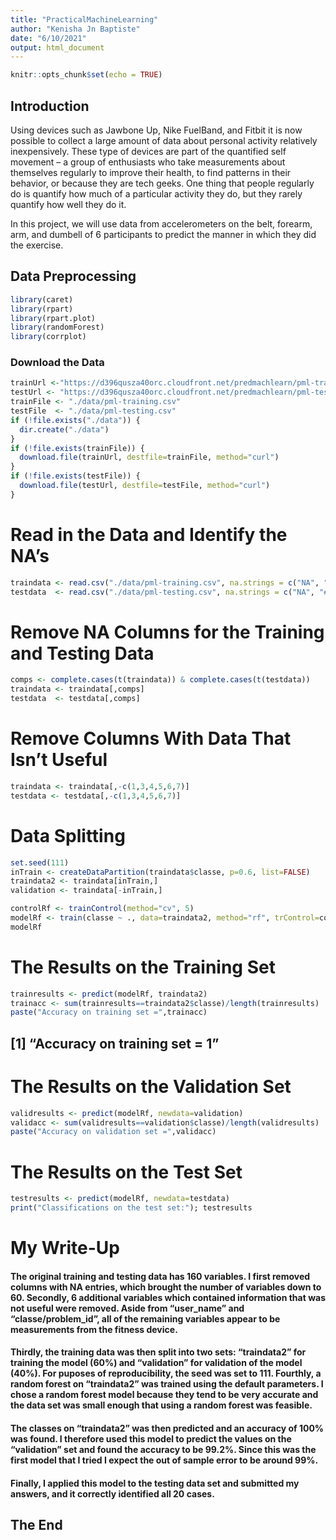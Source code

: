 ---
title: "PracticalMachineLearning"
author: "Kenisha Jn Baptiste"
date: "6/10/2021"
output: html_document
---

```{r setup, include=FALSE}
knitr::opts_chunk$set(echo = TRUE)
```

## Introduction  

Using devices such as Jawbone Up, Nike FuelBand, and Fitbit it is now possible to collect a large amount of data about personal activity relatively inexpensively. These type of devices are part of the quantified self movement – a group of enthusiasts who take measurements about themselves regularly to improve their health, to find patterns in their behavior, or because they are tech geeks. One thing that people regularly do is quantify how much of a particular activity they do, but they rarely quantify how well they do it.  

In this project, we will use data from accelerometers on the belt, forearm, arm, and dumbell of 6 participants to predict the manner in which they did the exercise. 


## Data Preprocessing  
```{r cache=FALSE}
library(caret)
library(rpart)
library(rpart.plot)
library(randomForest)
library(corrplot)
```

### Download the Data
```{r, cache = T}
trainUrl <-"https://d396qusza40orc.cloudfront.net/predmachlearn/pml-training.csv"
testUrl <- "https://d396qusza40orc.cloudfront.net/predmachlearn/pml-testing.csv"
trainFile <- "./data/pml-training.csv"
testFile  <- "./data/pml-testing.csv"
if (!file.exists("./data")) {
  dir.create("./data")
}
if (!file.exists(trainFile)) {
  download.file(trainUrl, destfile=trainFile, method="curl")
}
if (!file.exists(testFile)) {
  download.file(testUrl, destfile=testFile, method="curl")
}
```  
# Read in the Data and Identify the NA's
``` {r, cache = T}
traindata <- read.csv("./data/pml-training.csv", na.strings = c("NA", "#DIV/0!", ""))
testdata  <- read.csv("./data/pml-testing.csv", na.strings = c("NA", "#DIV/0!", ""))
``` 

# Remove NA Columns for the Training and Testing Data
``` {r, cache = T}
comps <- complete.cases(t(traindata)) & complete.cases(t(testdata))
traindata <- traindata[,comps]
testdata  <- testdata[,comps]
``` 

# Remove Columns With Data That Isn't Useful
``` {r, cache = T}
traindata <- traindata[,-c(1,3,4,5,6,7)]
testdata <- testdata[,-c(1,3,4,5,6,7)]
``` 

# Data Splitting
``` {r, cache = T}
set.seed(111)
inTrain <- createDataPartition(traindata$classe, p=0.6, list=FALSE)
traindata2 <- traindata[inTrain,]
validation <- traindata[-inTrain,]
``` 

```{r, cache = T}
controlRf <- trainControl(method="cv", 5)
modelRf <- train(classe ~ ., data=traindata2, method="rf", trControl=controlRf, ntree=250)
modelRf
```
# The Results on the Training Set
``` {r, cache = T}
trainresults <- predict(modelRf, traindata2)
trainacc <- sum(trainresults==traindata2$classe)/length(trainresults)
paste("Accuracy on training set =",trainacc)
```


## [1] "Accuracy on training set = 1"

# The Results on the Validation Set
``` {r, cache = T}
validresults <- predict(modelRf, newdata=validation)
validacc <- sum(validresults==validation$classe)/length(validresults)
paste("Accuracy on validation set =",validacc)
```

# The Results on the Test Set
``` {r, cache = T}
testresults <- predict(modelRf, newdata=testdata)
print("Classifications on the test set:"); testresults
```
# My Write-Up

#### The original training and testing data has 160 variables. I first removed columns with NA entries, which brought the number of variables down to 60. Secondly, 6 additional variables which contained information that was not useful were removed. Aside from "user_name" and "classe/problem_id", all of the remaining variables appear to be measurements from the fitness device.

#### Thirdly, the training data was then split into two sets: “traindata2” for training the model (60%) and “validation” for validation of the model (40%). For puposes of reproducibility, the seed was set to 111. Fourthly, a random forest on “traindata2” was trained using the default parameters. I chose a random forest model because they tend to be very accurate and the data set was small enough that using a random forest was feasible.

#### The classes on “traindata2” was then predicted and an accuracy of 100% was found. I therefore used this model to predict the values on the “validation” set and found the accuracy to be 99.2%. Since this was the first model that I tried I expect the out of sample error to be around 99%.

#### Finally, I applied this model to the testing data set and submitted my answers, and it correctly identified all 20 cases.

## The End